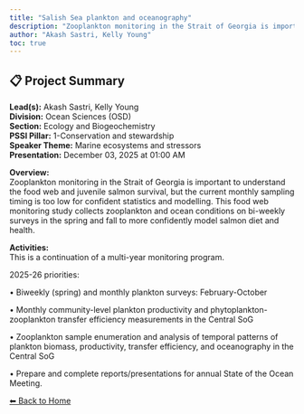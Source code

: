 ---
title: "Salish Sea plankton and oceanography"
description: "Zooplankton monitoring in the Strait of Georgia is important to understand the food web and juvenile salmon survival, but the current monthly sampling timing is too low for confident statistics and modelling. This food web monitoring study collects zooplankton and ocean conditions on bi-weekly surveys in the spring and fall to more confidently model salmon diet and health."
author: "Akash Sastri, Kelly Young"
toc: true
---

## 📋 Project Summary

**Lead(s):** Akash Sastri, Kelly Young  
**Division:** Ocean Sciences (OSD)  
**Section:** Ecology and Biogeochemistry  
**PSSI Pillar:** 1-Conservation and stewardship  
**Speaker Theme:** Marine ecosystems and stressors  
**Presentation:** December 03, 2025 at 01:00 AM  

**Overview:**  
Zooplankton monitoring in the Strait of Georgia is important to understand the food web and juvenile salmon survival, but the current monthly sampling timing is too low for confident statistics and modelling. This food web monitoring study collects zooplankton and ocean conditions on bi-weekly surveys in the spring and fall to more confidently model salmon diet and health.   

**Activities:**  
This is a continuation of a multi-year monitoring program.
2025-26 priorities:
•	Biweekly (spring) and monthly plankton surveys: February-October
•	Monthly community-level plankton productivity and phytoplankton-zooplankton transfer efficiency measurements in the Central SoG
•	Zooplankton sample enumeration and analysis of temporal patterns of plankton biomass, productivity, transfer efficiency, and oceanography in the Central SoG 
•	Prepare and complete reports/presentations for annual State of the Ocean Meeting.

[⬅ Back to Home](../index.qmd)
